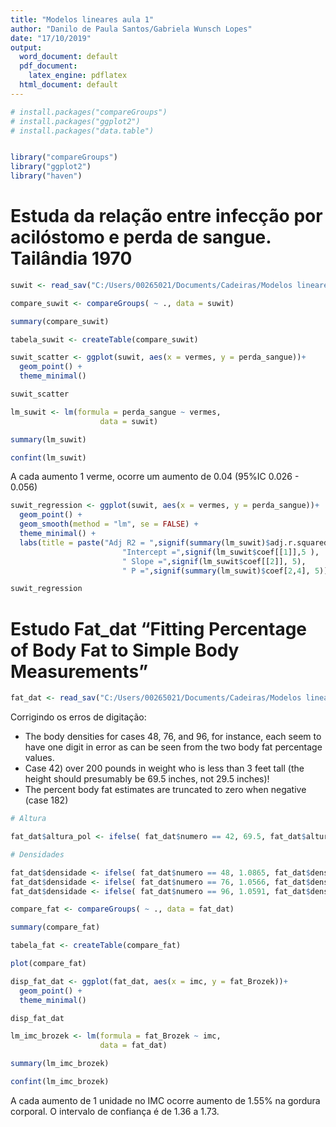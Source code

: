 ```yaml
---
title: "Modelos lineares aula 1"
author: "Danilo de Paula Santos/Gabriela Wunsch Lopes"
date: "17/10/2019"
output:
  word_document: default
  pdf_document:
    latex_engine: pdflatex
  html_document: default
---
```


```r

# install.packages("compareGroups")
# install.packages("ggplot2")
# install.packages("data.table")


library("compareGroups")
library("ggplot2")
library("haven")

```

# Estuda da relação entre infecção por acilóstomo e perda de sangue. Tailândia 1970

```r

suwit <- read_sav("C:/Users/00265021/Documents/Cadeiras/Modelos lineares/Suwit.sav")

```

```r

compare_suwit <- compareGroups( ~ ., data = suwit)

summary(compare_suwit)
```

```r

tabela_suwit <- createTable(compare_suwit)

```


```r

suwit_scatter <- ggplot(suwit, aes(x = vermes, y = perda_sangue))+
  geom_point() +
  theme_minimal()

suwit_scatter
```

```r

lm_suwit <- lm(formula = perda_sangue ~ vermes,
                    data = suwit)

summary(lm_suwit)

```

``` r

confint(lm_suwit)

```

A cada aumento 1 verme, ocorre um aumento de 0.04 (95%IC 0.026 - 0.056)


```r

suwit_regression <- ggplot(suwit, aes(x = vermes, y = perda_sangue))+
  geom_point() +
  geom_smooth(method = "lm", se = FALSE) +
  theme_minimal() +
  labs(title = paste("Adj R2 = ",signif(summary(lm_suwit)$adj.r.squared, 5),
                         "Intercept =",signif(lm_suwit$coef[[1]],5 ),
                         " Slope =",signif(lm_suwit$coef[[2]], 5),
                         " P =",signif(summary(lm_suwit)$coef[2,4], 5)))

suwit_regression
```



# Estudo Fat_dat "Fitting Percentage of Body Fat to Simple Body Measurements"


```r

fat_dat <- read_sav("C:/Users/00265021/Documents/Cadeiras/Modelos lineares/fat_dat.sav")

```

Corrigindo os erros de digitação:

- The body densities for cases 48, 76, and 96, for instance, each seem to have one digit in error as can be seen from the two body fat percentage values.
- Case 42) over 200 pounds in weight who is less than 3 feet tall (the height should presumably be 69.5 inches, not 29.5 inches)!
- The percent body fat estimates are truncated to zero when negative (case 182)

```r
# Altura

fat_dat$altura_pol <- ifelse( fat_dat$numero == 42, 69.5, fat_dat$altura_pol)

# Densidades

fat_dat$densidade <- ifelse( fat_dat$numero == 48, 1.0865, fat_dat$densidade)
fat_dat$densidade <- ifelse( fat_dat$numero == 76, 1.0566, fat_dat$densidade)
fat_dat$densidade <- ifelse( fat_dat$numero == 96, 1.0591, fat_dat$densidade)

```

```r
compare_fat <- compareGroups( ~ ., data = fat_dat)

summary(compare_fat)
```


```r

tabela_fat <- createTable(compare_fat)

```

```r

plot(compare_fat)

```

```r

disp_fat_dat <- ggplot(fat_dat, aes(x = imc, y = fat_Brozek))+
  geom_point() +
  theme_minimal()

disp_fat_dat
```

```r

lm_imc_brozek <- lm(formula = fat_Brozek ~ imc,
                    data = fat_dat)

summary(lm_imc_brozek)

```
``` r

confint(lm_imc_brozek)

```

A cada aumento de 1 unidade no IMC ocorre aumento de 1.55% na gordura corporal. O intervalo de confiança é de 1.36 a 1.73.



